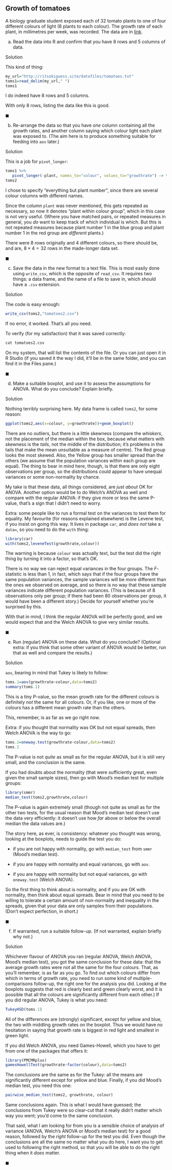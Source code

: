 ##  Growth of tomatoes


 A biology graduate student exposed each of 32
tomato plants to one of four different colours of light (8 plants to
each colour). The growth rate of each plant, in millimetres per week,
was recorded. The data are in
[link](http://ritsokiguess.site/datafiles/tomatoes.txt). 



(a) Read the data into R and confirm that you have 8 rows and 5
columns of data.


Solution


This kind of thing:
```r
my_url="http://ritsokiguess.site/datafiles/tomatoes.txt"
toms1=read_delim(my_url," ")
toms1
```

 

I do indeed have 8 rows and 5 columns.

With only 8 rows, listing the data like this is good. 


$\blacksquare$

(b) Re-arrange the data so that you have *one* column
containing all the growth rates, and another column saying which
colour light each plant was exposed to. (The aim here is to produce
something suitable for feeding into `aov` later.) 


Solution


This is a job for `pivot_longer`:

```r
toms1 %>% 
   pivot_longer(-plant, names_to="colour", values_to="growthrate") -> toms2
toms2
```

I chose to specify "everything but plant number", since there are several colour columns with different names.



Since the column `plant` was never mentioned, this gets
repeated as necessary, so now it denotes "plant within colour group", 
which in this case is not very useful. (Where you have
matched pairs, or repeated measures in general, you *do* want to
keep track of which individual is which. But this is not repeated
measures because plant number 1 in the blue group and plant number 1
in the red group  are *different* plants.)

There were 8 rows originally and 4 different colours, so there should
be, and are, $8 \times 4=32$ rows in the made-longer data set.


$\blacksquare$

(c) Save the data in the new format to a text file. This is
most easily done using `write_csv`, which is the opposite
of `read_csv`. It requires two things: a data frame, and
the name of a file to save in, which should have a `.csv`
extension.  


Solution


The code is easy enough:
```r
write_csv(toms2,"tomatoes2.csv")
```

       

If no error, it worked. That's all you need.

To verify (for my satisfaction) that it was saved correctly:

```r
cat tomatoes2.csv 
```

 

On my system, that will list the contents of the file. Or you can just
open it in R Studio (if you saved it the way I did, it'll be in the
same folder, and you can find it in the Files pane.)


$\blacksquare$

(d) Make a suitable boxplot, and use it to assess the assumptions
for ANOVA. What do you conclude? Explain briefly. 


Solution


Nothing terribly surprising here. My data frame is called
`toms2`, for some reason:

```r
ggplot(toms2,aes(x=colour, y=growthrate))+geom_boxplot()
```

     

There are no outliers, but there is a little skewness (compare the
*whiskers*, not the placement of the median within the box,
because what matters with skewness is the *tails*, not the middle
of the distribution; it's problems in the tails that make the mean
unsuitable as a measure of centre). The Red group looks the most
skewed. Also, the Yellow group has smaller spread than the others (we
assume that the population variances within each group are equal). The
thing to bear in mind here, though, is that there are only eight
observations per group, so the distributions could appear to have
unequal variances or some non-normality by chance. 

My take is that these data, all things considered, are
*just
about* OK for ANOVA. Another option would be to do Welch's ANOVA as
well and compare with the regular ANOVA: if they give more or less the
same P-value, that's a sign that I didn't need to worry.

Extra: some people like to run a formal test on the variances to test
them for equality. My favourite (for reasons explained elsewhere) is
the Levene test, if you insist on going this way. It lives in package
`car`, and *does not* take a `data=`, so you need
to do the `with` thing:

```r
library(car)
with(toms2,leveneTest(growthrate,colour))
```

 

The warning is because `colour` was actually text, but the test
did the right thing by turning it into a factor, so that's OK.

There is no way we can reject equal variances in the four groups. The
$F$-statistic is less than 1, in fact, which says that if the four
groups have the same population variances, the sample variances will
be *more* different than the ones we observed on average, and so
there is no way that these sample variances indicate different
population variances. (This is because of 8 observations only per
group; if there had been 80 observations per group, it would have been
a different story.) Decide for yourself whether you're surprised by this.

With that in mind, I think the regular ANOVA will be perfectly good,
and we would expect that and the Welch ANOVA to give very similar results.


 


$\blacksquare$

(e) Run (regular) ANOVA on these data. What do you conclude?
(Optional extra: if you think that some other variant of ANOVA would
be better, run that as well and compare the results.)


Solution


`aov`, bearing in mind that Tukey is likely to follow:

```r
toms.1=aov(growthrate~colour,data=toms2)
summary(toms.1)
```

 

This is a tiny P-value, so the mean growth rate for the different
colours is definitely *not* the same for all colours. Or, if you
like, one or more of the colours has a different mean growth rate than
the others.

This, remember, is as far as we go right now.

Extra: if you thought that normality was OK but not equal spreads,
then Welch ANOVA is the way to go:

```r
toms.2=oneway.test(growthrate~colour,data=toms2)
toms.2
```

 

The P-value is not *quite* as small as for the regular ANOVA, but
it is still very small, and the conclusion is the same.

If you had doubts about the normality (that were sufficiently great,
even given the small sample sizes), then go with Mood's median test
for multiple groups:

```r
library(smmr)
median_test(toms2,growthrate,colour)
```

 

The P-value is again extremely small (though not quite as small as for
the other two tests, for the usual reason that Mood's median test
doesn't use the data very efficiently: it doesn't use how *far*
above or below the overall median the data values are.)

The story here, as ever, is consistency: whatever you thought was
wrong, looking at the boxplots, needs to guide the test you do:


* if you are not happy with normality, go with
`median_test` from `smmr` (Mood's median test). 

* if you are happy with normality and equal variances, go with
`aov`.

* if you are happy with normality but not equal variances, go with
`oneway.test` (Welch ANOVA).


So the first thing to think about is normality, and if you are OK with
normality, then think about equal spreads. Bear in mind that you need
to be willing to tolerate a certain amount of non-normality and
inequality in the spreads, given that your data are only samples from
their populations. (Don't expect perfection, in short.)


$\blacksquare$

(f) If warranted, run a suitable follow-up. (If not warranted, explain briefly
why not.)


Solution


Whichever flavour of ANOVA you ran (regular ANOVA, Welch ANOVA,
Mood's median test), you got the same conclusion for these data:
that the average growth rates were not all the same for the four
colours. That, as you'll remember, is as far as you go. To find
out which colours differ from which in terms of growth rate, you
need to run some kind of multiple-comparisons follow-up, the
right one for the analysis you did. Looking at the boxplots suggests that red is clearly best
and green clearly worst, and it is possible that all the colours
are significantly different from each other.)
If you did regular ANOVA, Tukey is what you need:
```r
TukeyHSD(toms.1)
```

       

All of the differences are (strongly) significant, except for yellow
and blue, the two with middling growth rates on the boxplot. Thus we
would have no hesitation in saying that growth rate is biggest in red
light and smallest in green light.

If you did Welch ANOVA, you need Games-Howell, which you have to get
from one of the packages that offers it:

```r
library(PMCMRplus)
gamesHowellTest(growthrate~factor(colour),data=toms2)
```

 

The conclusions are the same as for the Tukey: all the means are
significantly different except for yellow and blue.
Finally, if you did Mood's median test, you need this one:

```r
pairwise_median_test(toms2, growthrate, colour)
```

 

Same conclusions again. This is what I would have guessed; the
conclusions from Tukey were so clear-cut that it really didn't matter
which way you went; you'd come to the same conclusion.

That said, what I am looking for from you is a sensible choice of
analysis of variance (ANOVA, Welch's ANOVA or Mood's median test) for
a good reason, followed by the *right* follow-up for the test you
did. Even though the conclusions are all the same no matter what you
do here, I want you to get
used to following the right method, so that you will be able to do the
right thing when it *does* matter.

$\blacksquare$



